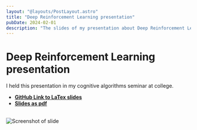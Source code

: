 ```yaml
---
layout: "@layouts/PostLayout.astro"
title: "Deep Reinforcement Learning presentation"
pubDate: 2024-02-01
description: "The slides of my presentation about Deep Reinforcement Learning"
---
```



# Deep Reinforcement Learning presentation

I held this presentation in my cognitive algorithms seminar at college.

- **[GitHub Link to LaTex slides](https://github.com/squarra/deep-reinforcement-learning.git)**
- **[Slides as pdf](/cognitive_algorithms_seminar.pdf)**

<br />

<Image src={screenshot} alt="Screenshot of slide" />
